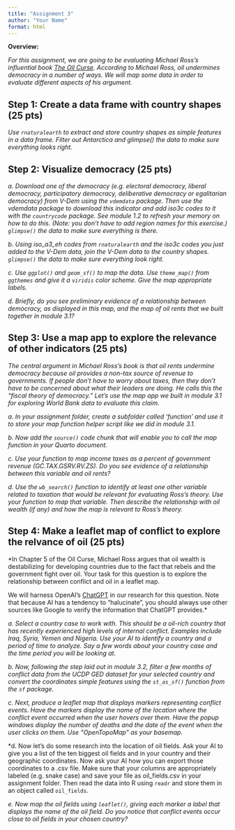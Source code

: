 ---
title: "Assignment 3"
author: "Your Name"
format: html
---

**Overview:**

*For this assignment, we are going to be evaluating Michael Ross's influential book [The Oil Curse](https://www-jstor-org.proxygw.wrlc.org/stable/j.ctt7s3wz.10).  According to Michael Ross, oil undermines democracy in a number of ways. We will map some data in order to evaluate different aspects of his argument.* 

## Step 1: Create a data frame with country shapes (25 pts)

*Use `rnaturalearth` to extract and store country shapes as simple features in a data frame. Filter out Antarctica and glimpse() the data to make sure everything looks right.* 

## Step 2: Visualize democracy (25 pts)

*a. Download one of the democracy (e.g. electoral democracy, liberal democracy, participatory democracy, deliberative democracy or egalitarian democracy) from V-Dem using the `vdemdata` package. Then use the vdemdata package to download this indicator and add iso3c codes to it with the `countrycode` package. See module 1.2 to refresh your memory on how to do this. (Note: you don't have to add region names for this exercise.) `glimpse()` the data to make sure everything is there.*

*b. Using iso_a3_eh codes from `rnaturalearth` and the iso3c codes you just added to the V-Dem data, join the V-Dem data to the country shapes. `glimpse()` the data to make sure everything look right.*

*c. Use `ggplot()` and `geom_sf()` to map the data. Use `theme_map()` from `ggthemes` and give it a `viridis` color scheme. Give the map appropriate labels.*


*d. Briefly, do you see preliminary evidence of a relationship between democracy, as displayed in this map, and the map of oil rents that we built together in module 3.1?*


## Step 3: Use a map app to explore the relevance of other indicators (25 pts)

*The central argument in Michael Ross's book is that oil rents undermine democracy because oil provides a non-tax source of revenue to governments. If people don't have to worry about taxes, then they don't have to be concerned about what their leaders are doing. He calls this the "fiscal theory of democracy." Let's use the map app we built in module 3.1 for exploring World Bank data to evaluate this claim.*

*a. In your assignment folder, create a subfolder called 'function' and use it to store your map function helper script like we did in module 3.1.*

*b. Now add the `source()` code chunk that will enable you to call the map function in your Quarto document.*

*c. Use your function to map income taxes as a percent of government revenue (GC.TAX.GSRV.RV.ZS). Do you see evidence of a relationship between this variable and oil rents?*

*d. Use the `wb_search()` function to identify at least one other variable related to taxation that would be relevant for evaluating Ross's theory. Use your function to map that variable. Then describe the relationship with oil wealth (if any) and how the map is relevant to Ross's theory.*


## Step 4: Make a leaflet map of conflict to explore the relvance of oil (25 pts)

*In Chapter 5 of the Oil Curse, Michael Ross argues that oil wealth is destabilizing for developing countries due to the fact that rebels and the government fight over oil. Your task for this question is to explore the relationship between conflict and oil in a leaflet map. 

We will harness OpenAI's [ChatGPT](https://openai.com/blog/chatgpt) in our research for this question. Note that because AI has a tendency to "halucinate", you should always use other sources like Google to verify the information that ChatGPT provides.*

*a. Select a country case to work with. This should be a oil-rich country that has recently experienced high levels of internal conflict. Examples include Iraq, Syria, Yemen and Nigeria. Use your AI to identify a country and a period of time to analyze. Say a few words about your country case and the time period you will be looking at.*   

*b. Now, following the step laid out in module 3.2, filter a few months of conflict data from the UCDP GED dataset for your selected country and convert the coordinates simple features using the `st_as_sf()` function from the `sf` package.*

*c. Next, produce a leaflet map that displays markers representing conflict events. Have the markers display the name of the location where the conflict event occurred when the user hovers over them. Have the popup windows display the number of deaths and the date of the event when the user clicks on them. Use "OpenTopoMap" as your basemap.*

*d. Now let's do some research into the location of oil fields. Ask your AI to give you a list of the ten biggest oil fields and in your country and their geographic coordinates. Now ask your AI how you can export those coordinates to a .csv file. Make sure that your columns are appropriately labeled (e.g. snake case) and save your file as oil_fields.csv in your assignment folder. Then read the data into R using `readr` and store them in an object called `oil_fields`. 

*e. Now map the oil fields using `leaflet()`, giving each marker a label that displays the name of the oil field. Do you notice that conflict events occur close to oil fields in your chosen country?*

